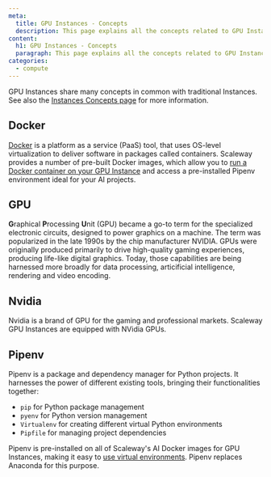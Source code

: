 ```yaml
---
meta:
  title: GPU Instances - Concepts
  description: This page explains all the concepts related to GPU Instances
content:
  h1: GPU Instances - Concepts
  paragraph: This page explains all the concepts related to GPU Instances
categories:
  - compute
---
```


<Message type="note">

  GPU Instances share many concepts in common with traditional Instances. See also the [Instances Concepts page](/compute/instances/concepts/) for more information.

</Message>

<Concept opened>

## Docker

[Docker](https://www.docker.com/) is a platform as a service (PaaS) tool, that uses OS-level virtualization to deliver software in packages called containers. Scaleway provides a number of pre-built Docker images, which allow you to [run a Docker container on your GPU Instance](/compute/gpu/how-to/use-gpu-with-docker/) and access a pre-installed Pipenv environment ideal for your AI projects.

</Concept>


<Concept opened>

## GPU

**G**raphical **P**rocessing **U**nit (GPU) became a go-to term for the specialized electronic circuits, designed to power graphics on a machine. The term was popularized in the late 1990s by the chip manufacturer NVIDIA. GPUs were originally produced primarily to drive high-quality gaming experiences, producing life-like digital graphics. Today, those capabilities are being harnessed more broadly for data processing, articificial intelligence, rendering and video encoding.

</Concept>

<Concept opened>

## Nvidia

Nvidia is a brand of GPU for the gaming and professional markets. Scaleway GPU Instances are equipped with NVidia GPUs.

</Concept>


<Concept opened>

## Pipenv

Pipenv is a package and dependency manager for Python projects. It harnesses the power of different existing tools, bringing their functionalities together:

 - `pip` for Python package management
 - `pyenv` for Python version management
 - `Virtualenv` for creating different virtual Python environments
 - `Pipfile` for managing project dependencies

Pipenv is pre-installed on all of Scaleway's AI Docker images for GPU Instances, making it easy to [use virtual environments](/compute/gpu/how-to/use-pipenv/). Pipenv replaces Anaconda for this purpose.

</Concept>
